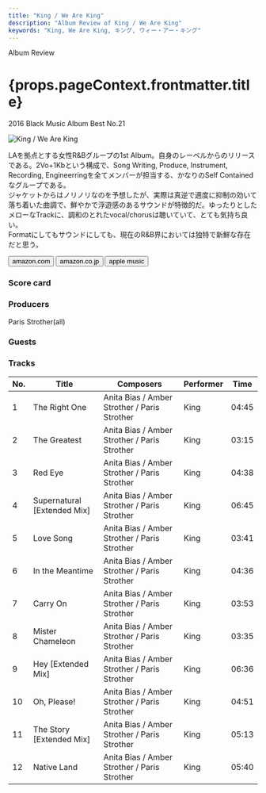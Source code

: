 ```yaml
---
title: "King / We Are King"
description: "Album Review of King / We Are King"
keywords: "King, We Are King, キング, ウィー・アー・キング"
---
```





<p className="largeP">Album Review</p>
<h1 className="h1--no--margin">{props.pageContext.frontmatter.title}</h1>
<p className="largeP">
  <Link to="/best50/2016/">2016 Black Music Album Best No.21</Link>
</p>

<Row  className="image-card-group">
	<Column colMd={"3"} colLg={"4"} noGutterMdLeft="">
    <ImageCard>

![King / We Are King](../../images/cd/king1L.jpg)

</ImageCard>
	</Column>
	<Column colMd={"4"} colLg={"8"} noGutterMdLeft="">
	  <p>
	  LAを拠点とする女性R&Bグループの1st Album。自身のレーベルからのリリースである。2Vo+1Kbという構成で、Song Writing, Produce, Instrument, Recording, Engineerringを全てメンバーが担当する、かなりのSelf Containedなグループである。
		<br/>ジャケットからはノリノリなのを予想したが、実際は真逆で適度に抑制の効いて落ち着いた曲調で、鮮やかで浮遊感のあるサウンドが特徴的だ。ゆったりとしたメローなTrackに、調和のとれたvocal/chorusは聴いていて、とても気持ち良い。
		<br/>Formatにしてもサウンドにしても、現在のR&B界においては独特で新鮮な存在だと思う。
		</p>
	  <div>
	    <Button className="button-right-mergin"  href="https://amzn.to/3hEp1g5" kind="primary" size="small" renderIcon={ArrowUpRight24}>
        amazon.com
      </Button>
      <Button className="button-right-mergin"  href="https://amzn.to/35LQudd" kind="secondary" size="small" renderIcon={ArrowUpRight24}>
        amazon.co.jp
      </Button>
			<Button className="button-right-mergin"  href="https://apple.co/3hIiFfz" kind="tertiary" size="small" renderIcon={ArrowUpRight24}>
        apple music
      </Button>
	  </div>
	</Column>
</Row>
<Row >
	<Column colMd={"4"} colLg={"4"} noGutterMdLeft="">
		<div>
  		<h3>Score card</h3>
			<SliderJS1 value="5" />
  		<SliderJS2 value="2" />
			<SliderJS3 value="1" />
  		<SliderJS4 value="9" />
		</div>
	</Column>
	<Column colMd={"8"} colLg={"8"} noGutterMdLeft="">
		<div>
			<h3>Producers</h3>
			<p>
				Paris Strother(all)
			</p>
			<h3>Guests</h3>
			<p>
			</p>
		</div>
	</Column>
</Row>

<h3>Tracks</h3>

| No. | Title                       | Composers                                    | Performer | Time  |
| --- | --------------------------- | -------------------------------------------- | --------- | ----- |
| 1   | The Right One               | Anita Bias / Amber Strother / Paris Strother | King      | 04:45 |
| 2   | The Greatest                | Anita Bias / Amber Strother / Paris Strother | King      | 03:15 |
| 3   | Red Eye                     | Anita Bias / Amber Strother / Paris Strother | King      | 04:38 |
| 4   | Supernatural [Extended Mix] | Anita Bias / Amber Strother / Paris Strother | King      | 06:45 |
| 5   | Love Song                   | Anita Bias / Amber Strother / Paris Strother | King      | 03:41 |
| 6   | In the Meantime             | Anita Bias / Amber Strother / Paris Strother | King      | 04:36 |
| 7   | Carry On                    | Anita Bias / Amber Strother / Paris Strother | King      | 03:53 |
| 8   | Mister Chameleon            | Anita Bias / Amber Strother / Paris Strother | King      | 03:35 |
| 9   | Hey [Extended Mix]          | Anita Bias / Amber Strother / Paris Strother | King      | 06:36 |
| 10  | Oh, Please!                 | Anita Bias / Amber Strother / Paris Strother | King      | 04:51 |
| 11  | The Story [Extended Mix]    | Anita Bias / Amber Strother / Paris Strother | King      | 05:13 |
| 12  | Native Land                 | Anita Bias / Amber Strother / Paris Strother | King      | 05:40 |

